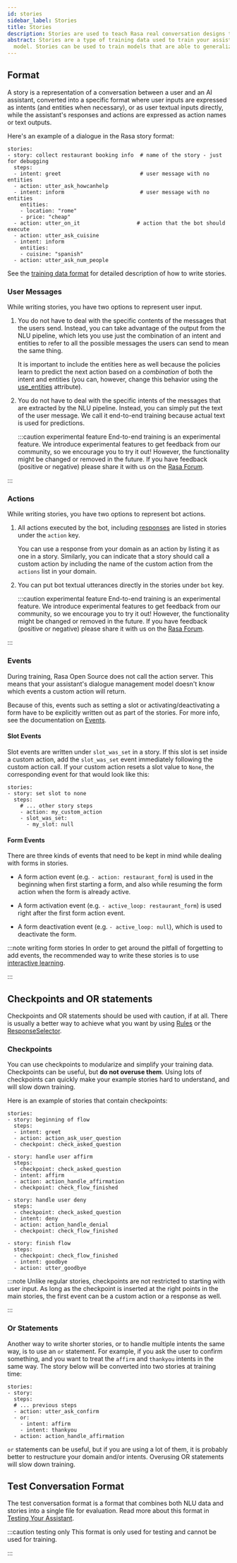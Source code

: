 ```yaml
---
id: stories
sidebar_label: Stories
title: Stories
description: Stories are used to teach Rasa real conversation designs to learn from providing the basis for a scalable machine learning dialogue management.
abstract: Stories are a type of training data used to train your assistant's dialogue management
  model. Stories can be used to train models that are able to generalize to unseen conversation paths.
---
```

## Format

A story is a representation of a conversation between a user and an AI assistant,
converted into a specific format where user inputs are expressed as intents
(and entities when necessary), or as user textual inputs directly,
while the assistant's responses and actions are expressed as action names or text outputs.

Here's an example of a dialogue in the Rasa story format:

```yaml-rasa
stories:
- story: collect restaurant booking info  # name of the story - just for debugging
  steps:
  - intent: greet                         # user message with no entities
  - action: utter_ask_howcanhelp
  - intent: inform                        # user message with no entities
    entities:
    - location: "rome"
    - price: "cheap"
  - action: utter_on_it                  # action that the bot should execute
  - action: utter_ask_cuisine
  - intent: inform
    entities:
    - cuisine: "spanish"
  - action: utter_ask_num_people
```

See the [training data format](./training-data-format.mdx#stories)
for detailed description of how to write stories.

### User Messages

While writing stories, you have two options to represent user input.

1. You do not have to deal with the specific contents of
   the messages that the users send. Instead, you can take advantage of the output
   from the NLU pipeline, which lets you use just the combination of an intent and
   entities to refer to all the possible messages the users can send to mean the
   same thing.

   It is important to include the entities here as well because the policies learn
   to predict the next action based on a *combination* of both the intent and
   entities (you can, however, change this behavior using the
   [use_entities](./domain.mdx#ignoring-entities-for-certain-intents) attribute).

2. You do not have to deal with the specific
   intents of the messages that are extracted by the NLU pipeline. Instead, you can simply put
   the text of the user message.
   We call it end-to-end training because actual text is used for predictions.

   :::caution experimental feature
   End-to-end training is an experimental feature.
   We introduce experimental features to get feedback from our community, so we encourage you to try it out!
   However, the functionality might be changed or removed in the future.
   If you have feedback (positive or negative) please share it with us on the [Rasa Forum](https://forum.rasa.com).

  :::

### Actions

While writing stories, you have two options to represent bot actions.

1. All actions executed by the bot, including [responses](./responses.mdx) are listed
   in stories under the `action` key.

   You can use a response from your domain as an action by listing it as one
   in a story. Similarly, you can indicate that a story should call a custom action by including
   the name of the custom action from the `actions` list in your domain.

2. You can put bot textual utterances directly in the stories under `bot` key.

   :::caution experimental feature
   End-to-end training is an experimental feature.
   We introduce experimental features to get feedback from our community, so we encourage you to try it out!
   However, the functionality might be changed or removed in the future.
   If you have feedback (positive or negative) please share it with us on the [Rasa Forum](https://forum.rasa.com).

  :::

### Events

During training, Rasa Open Source does not call the action server. This means
that your assistant's dialogue management model doesn't know which events a custom
action will return.

Because of this, events such as setting a slot or activating/deactivating a form have to be
explicitly written out as part of the stories. For more info, see the documentation on
[Events](https://rasa.com/docs/action-server/events).

#### Slot Events

Slot events are written under `slot_was_set` in a story. If this slot is set
inside a custom action, add the `slot_was_set` event immediately following the
custom action call. If your custom action resets a slot value to `None`, the
corresponding event for that would look like this:

```yaml-rasa {6-7}
stories:
- story: set slot to none
  steps:
    # ... other story steps
    - action: my_custom_action
    - slot_was_set:
      - my_slot: null
```

#### Form Events

There are three kinds of events that need to be kept in mind while dealing with
forms in stories.

* A form action event (e.g. `- action: restaurant_form`) is used in the beginning when first starting a form, and also while resuming the form action when the form is already active.

* A form activation event (e.g. `- active_loop: restaurant_form`) is used right after the first form action event.

* A form deactivation event (e.g. `- active_loop: null`), which is used to deactivate the form.

:::note writing form stories
In order to get around the pitfall of forgetting to add events, the recommended
way to write these stories is to use [interactive learning](./writing-stories.mdx#using-interactive-learning).

:::

## Checkpoints and OR statements

Checkpoints and OR statements should be used with caution, if at all.
There is usually a better way to achieve what you want by using [Rules](./rules.mdx) or
the [ResponseSelector](./components.mdx#responseselector).

### Checkpoints

You can use checkpoints to modularize and simplify your training
data. Checkpoints can be useful, but **do not overuse them**. Using
lots of checkpoints can quickly make your example stories hard to
understand, and will slow down training.

Here is an example of stories that
contain checkpoints:

```yaml-rasa
stories:
- story: beginning of flow
  steps:
  - intent: greet
  - action: action_ask_user_question
  - checkpoint: check_asked_question

- story: handle user affirm
  steps:
  - checkpoint: check_asked_question
  - intent: affirm
  - action: action_handle_affirmation
  - checkpoint: check_flow_finished

- story: handle user deny
  steps:
  - checkpoint: check_asked_question
  - intent: deny
  - action: action_handle_denial
  - checkpoint: check_flow_finished

- story: finish flow
  steps:
  - checkpoint: check_flow_finished
  - intent: goodbye
  - action: utter_goodbye
```

:::note
Unlike regular stories, checkpoints are not restricted to starting with
user input. As long as the checkpoint is inserted at the right points
in the main stories, the first event can be a custom action or a response
as well.

:::

### Or Statements

Another way to write shorter stories, or to handle multiple intents
the same way, is to use an `or` statement. For example, if you ask
the user to confirm something, and you want to treat the `affirm`
and `thankyou` intents in the same way. The story below will be
converted into two stories at training time:

```yaml-rasa
stories:
- story:
  steps:
  # ... previous steps
  - action: utter_ask_confirm
  - or:
    - intent: affirm
    - intent: thankyou
  - action: action_handle_affirmation
```

`or` statements can be useful, but if you are using a
lot of them, it is probably better to restructure your domain and/or intents.
Overusing OR statements will slow down training.

## Test Conversation Format

The test conversation format is a format that combines both NLU data and stories
into a single file for evaluation. Read more about this format in [Testing Your Assistant](./testing-your-assistant.mdx).

:::caution testing only
This format is only used for testing and cannot be used for training.

:::
